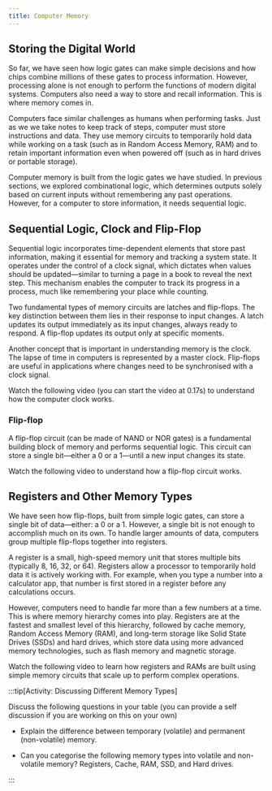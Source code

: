 ```yaml
---
title: Computer Memory
---
```



## Storing the Digital World

So far, we have seen how logic gates can make simple decisions and how chips combine millions of these gates to process information. However, processing alone is not enough to perform the functions of modern digital systems. Computers also need a way to store and recall information. This is where memory comes in.

Computers face similar challenges as humans when performing tasks. Just as we we take notes to keep track of steps, computer must store instructions and data. They use memory circuits to temporarily hold data while working on a task (such as in Random Access Memory, RAM) and to retain important information even when powered off (such as in hard drives or portable storage).

Computer memory is built from the logic gates we have studied. In previous sections, we explored combinational logic, which determines outputs solely based on current inputs without remembering any past operations. However, for a computer to store information, it needs sequential logic.

## Sequential Logic, Clock and Flip-Flop

Sequential logic incorporates time-dependent elements that store past information, making it essential for memory and tracking a system state. It operates under the control of a clock signal, which dictates when values should be updated—similar to turning a page in a book to reveal the next step. This mechanism enables the computer to track its progress in a process, much like remembering your place while counting. 

Two fundamental types of memory circuits are latches and flip-flops. The key distinction between them lies in their response to input changes. A latch updates its output immediately as its input changes, always ready to respond. A flip-flop updates its output only at specific moments.

Another concept that is important in understanding memory is the clock. The lapse of time in computers is represented by a master clock. Flip-flops are useful in applications where changes need to be synchronised with a clock signal.

Watch the following video (you can start the video at 0.17s) to understand how the computer clock works.

<div class="not-content">
  <YouTube id="wx0NyUfpm48" params="fs=1&modestbranding=1&rel=0&autoplay=1"/>
</div>

### Flip-flop

A flip-flop circuit (can be made of NAND or NOR gates) is a fundamental building block of memory and performs sequential logic. This circuit can store a single bit—either a 0 or a 1—until a new input changes its state.

Watch the following video to understand how a flip-flop circuit works.

<div class="not-content">
  <YouTube id="QKLWSs3z0C4" params="fs=1&modestbranding=1&rel=0&autoplay=1"/>
</div>

## Registers and Other Memory Types

We have seen how flip-flops, built from simple logic gates, can store a single bit of data—either: a 0 or a 1. However, a single bit is not enough to accomplish much on its own. To handle larger amounts of data, computers group multiple flip-flops together into registers.

A register is a small, high-speed memory unit that stores multiple bits (typically 8, 16, 32, or 64). Registers allow a processor to temporarily hold data it is actively working with. For example, when you type a number into a calculator app, that number is first stored in a register before any calculations occurs.

However, computers need to handle far more than a few numbers at a time. This is where memory hierarchy comes into play. Registers are at the fastest and smallest level of this hierarchy, followed by cache memory, Random Access Memory (RAM), and long-term storage like Solid State Drives (SSDs) and hard drives, which store data using more advanced memory technologies, such as flash memory and magnetic storage.

Watch the following video to learn how registers and RAMs are built using simple memory circuits that scale up to perform complex operations.

<div class="not-content">
  <YouTube id="fpnE6UAfbtU" params="fs=1&modestbranding=1&rel=0&autoplay=1"/>
</div>

:::tip[Activity: Discussing Different Memory Types]

Discuss the following questions in your table (you can provide a self discussion if you are working on this on your own)

- Explain the difference between temporary (volatile) and permanent (non-volatile) memory.

- Can you categorise the following memory types into volatile and non-volatile memory?  Registers, Cache, RAM, SSD, and Hard drives.

:::
